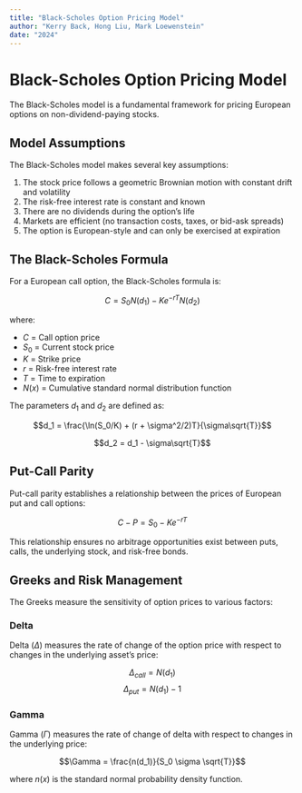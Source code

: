 ```yaml
---
title: "Black-Scholes Option Pricing Model"
author: "Kerry Back, Hong Liu, Mark Loewenstein"
date: "2024"
---
```


# Black-Scholes Option Pricing Model

The Black-Scholes model is a fundamental framework for pricing European options on non-dividend-paying stocks.

## Model Assumptions

The Black-Scholes model makes several key assumptions:

1. The stock price follows a geometric Brownian motion with constant drift and volatility
2. The risk-free interest rate is constant and known
3. There are no dividends during the option's life
4. Markets are efficient (no transaction costs, taxes, or bid-ask spreads)
5. The option is European-style and can only be exercised at expiration

## The Black-Scholes Formula

For a European call option, the Black-Scholes formula is:

$$C = S_0 N(d_1) - K e^{-rT} N(d_2)$$

where:

- $C$ = Call option price
- $S_0$ = Current stock price
- $K$ = Strike price
- $r$ = Risk-free interest rate
- $T$ = Time to expiration
- $N(x)$ = Cumulative standard normal distribution function

The parameters $d_1$ and $d_2$ are defined as:

$$d_1 = \frac{\ln(S_0/K) + (r + \sigma^2/2)T}{\sigma\sqrt{T}}$$

$$d_2 = d_1 - \sigma\sqrt{T}$$

## Put-Call Parity

Put-call parity establishes a relationship between the prices of European put and call options:

$$C - P = S_0 - K e^{-rT}$$

This relationship ensures no arbitrage opportunities exist between puts, calls, the underlying stock, and risk-free bonds.

## Greeks and Risk Management

The Greeks measure the sensitivity of option prices to various factors:

### Delta
Delta ($\Delta$) measures the rate of change of the option price with respect to changes in the underlying asset's price:

$$\Delta_{call} = N(d_1)$$
$$\Delta_{put} = N(d_1) - 1$$

### Gamma
Gamma ($\Gamma$) measures the rate of change of delta with respect to changes in the underlying price:

$$\Gamma = \frac{n(d_1)}{S_0 \sigma \sqrt{T}}$$

where $n(x)$ is the standard normal probability density function.